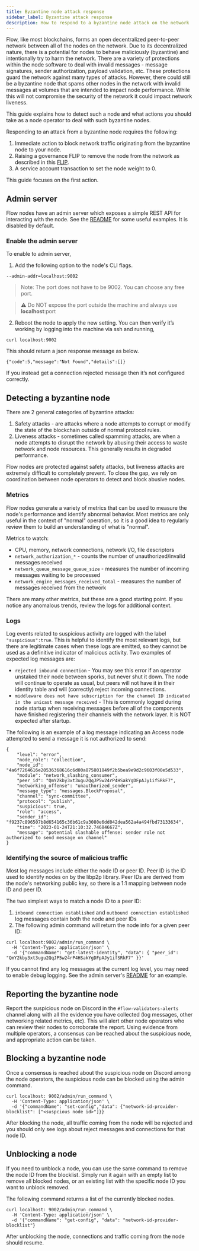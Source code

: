 ```yaml
---
title: Byzantine node attack response
sidebar_label: Byzantine attack response
description: How to respond to a byzantine node attack on the network
---
```


Flow, like most blockchains, forms an open decentralized peer-to-peer network between all of the nodes
on the network. Due to its decentralized nature, there is a potential for nodes to behave maliciously
(byzantine) and intentionally try to harm the network. There are a variety of protections within the
node software to deal with invalid messages - message signatures, sender authorization, payload
validation, etc. These protections guard the network against many types of attacks. However, there
could still be a byzantine node that spams other nodes in the network with invalid messages at volumes
that are intended to impact node performance. While this will not compromise the security of the
network it could impact network liveness.

This guide explains how to detect such a node and what actions you should take as a node operator
to deal with such byzantine nodes.

Responding to an attack from a byzantine node requires the following:

1. Immediate action to block network traffic originating from the byzantine node to your node.
2. Raising a governance FLIP to remove the node from the network as described in this [FLIP](https://github.com/onflow/flips/blob/main/governance/20230105-identify-errant-node.md).
3. A service account transaction to set the node weight to 0.

This guide focuses on the first action.

## Admin server

Flow nodes have an admin server which exposes a simple REST API for interacting with the node.
See the [README](https://github.com/onflow/flow-go/blob/master/admin/README.md) for some useful examples.
It is disabled by default.

### Enable the admin server

To enable to admin server,

1. Add the following option to the node's CLI flags.
```
--admin-addr=localhost:9002
```

> Note: The port does not have to be 9002. You can choose any free port.

> ⚠️ Do NOT expose the port outside the machine and always use <b>localhost</b>:port

2. Reboot the node to apply the new setting. You can then verify it’s working by logging into
the machine via ssh and running,

```
curl localhost:9002
```

This should return a json response message as below.
```
{"code":5,"message":"Not Found","details":[]}
```

If you instead get a connection rejected message then it’s not configured correctly.

## Detecting a byzantine node

There are 2 general categories of byzantine attacks:
1. Safety attacks - are attacks where a node attempts to corrupt or modify the state of the
blockchain outside of normal protocol rules.
2. Liveness attacks - sometimes called spamming attacks, are when a node attempts to disrupt the
network by abusing their access to waste network and node resources. This generally results in
degraded performance.

Flow nodes are protected against safety attacks, but liveness attacks are extremely difficult to
completely prevent. To close the gap, we rely on coordination between node operators to detect
and block abusive nodes.

### Metrics

Flow nodes generate a variety of metrics that can be used to measure the node's performance and
identify abnormal behavior. Most metrics are only useful in the context of "normal" operation,
so it is a good idea to regularly review them to build an understanding of what is "normal".

Metrics to watch:
* CPU, memory, network connections, network I/O, file descriptors
* `network_authorization_*` - counts the number of unauthorized/invalid messages received
* `network_queue_message_queue_size` - measures the number of incoming messages waiting to be processed
* `network_engine_messages_received_total` - measures the number of messages received from the network

There are many other metrics, but these are a good starting point. If you notice any anomalous trends,
review the logs for additional context.

### Logs

Log events related to suspicious activity are logged with the label `"suspicious":true`. This is
helpful to identify the most relevant logs, but there are legitimate cases when these logs are
emitted, so they cannot be used as a definitive indicator of malicious activity. Two examples of
expected log messages are:
* `rejected inbound connection` - You may see this error if an operator unstaked their node between
sporks, but never shut it down. The node will continue to operate as usual, but peers will not have
it in their identity table and will (correctly) reject incoming connections.
* `middleware does not have subscription for the channel ID indicated in the unicast message received` -
This is commonly logged during node startup when receiving messages before all of the components
have finished registering their channels with the network layer. It is NOT expected after startup.

The following is an example of a log message indicating an Access node attempted to send a message it
is not authorized to send:
```
{
    "level": "error",
    "node_role": "collection",
    "node_id": "4a6f7264616e20536368616c6d00a875801849f2b5bea9e9d2c9603f00e5d533",
    "module": "network_slashing_consumer",
    "peer_id": "QmY2kby3xt3ugu2QqJP5w24rP4HSakYgDFpAJy1ifSRkF7",
    "networking_offense": "unauthorized_sender",
    "message_type": "messages.BlockProposal",
    "channel": "sync-committee",
    "protocol": "publish",
    "suspicious": true,
    "role": "access",
    "sender_id": "f9237c896507b8d654165c36b61c9a3080e6dd042dea562a4a494fbd73133634",
    "time": "2023-01-24T21:10:32.74684667Z",
    "message": "potential slashable offense: sender role not authorized to send message on channel"
}
```

### Identifying the source of malicious traffic

Most log messages include either the node ID or peer ID. Peer ID is the ID used to identify nodes on
by the libp2p library. Peer IDs are derived from the node's networking public key, so there is a 1:1
mapping between node ID and peer ID.

The two simplest ways to match a node ID to a peer ID:
1. `inbound connection established` and `outbound connection established` log messages contain both
the node and peer IDs
2. The following admin command will return the node info for a given peer ID:
```
curl localhost:9002/admin/run_command \
  -H 'Content-Type: application/json' \
  -d '{"commandName": "get-latest-identity", "data": { "peer_id": "QmY2kby3xt3ugu2QqJP5w24rP4HSakYgDFpAJy1ifSRkF7" }}'
```

If you cannot find any log messages at the current log level, you may need to enable debug logging.
See the admin server's [README](https://github.com/onflow/flow-go/blob/master/admin/README.md) for
an example.

## Reporting the byzantine node

Report the suspicious node on Discord in the `#flow-validators-alerts` channel along with all the
evidence you have collected (log messages, other networking related metrics, etc).
This will alert other node operators who can review their nodes to corroborate the report. Using
evidence from multiple operators, a consensus can be reached about the suspicious node, and
appropriate action can be taken.

## Blocking a byzantine node

Once a consensus is reached about the suspicious node on Discord among the node operators, the
suspicious node can be blocked using the admin command.

```
curl localhost: 9002/admin/run_command \
  -H 'Content-Type: application/json' \
  -d '{"commandName": "set-config","data": {"network-id-provider-blocklist": ["<suspcious node id>"]}}
```

After blocking the node, all traffic coming from the node will be rejected and you should only see
logs about reject messages and connections for that node ID.

## Unblocking a node

If you need to unblock a node, you can use the same command to remove the node ID from the blocklist.
Simply run it again with an empty list to remove all blocked nodes, or an existing list with the
specific node ID you want to unblock removed.

The following command returns a list of the currently blocked nodes.
```
curl localhost: 9002/admin/run_command \
  -H 'Content-Type: application/json' \
  -d '{"commandName": "get-config", "data": "network-id-provider-blocklist"}
```

After unblocking the node, connections and traffic coming from the node should resume.
